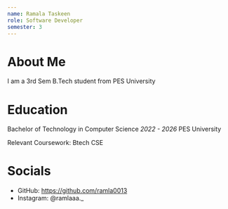 ```yaml
---
name: Ramala Taskeen
role: Software Developer
semester: 3
---
```


# About Me

I am a 3rd Sem B.Tech student from PES University



# Education

Bachelor of Technology in Computer Science
_2022 - 2026_
PES University

Relevant Coursework: Btech CSE




# Socials

- GitHub: https://github.com/ramla0013
- Instagram: @ramlaaa._